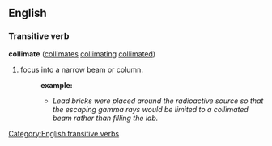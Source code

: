 ==English==
=== Transitive verb ===
[[Category:English transitive verbs]]
'''collimate''' ([[collimates]] [[collimating]] [[collimated]])
# focus into a narrow beam or column.
#:'''example:'''
#:*''Lead bricks were placed around the radioactive source so that the escaping gamma rays would be limited to a collimated beam rather than filling the lab.''